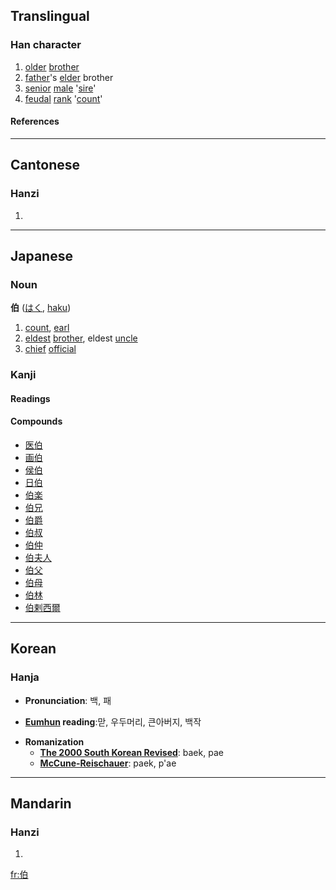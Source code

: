 ==Translingual==
===Han character===
{{Han char|rad=人|as=05|sn=7|four=2620<sub>0</sub>|canj=人竹日 (OHA)}}
# [[older]] [[brother]]
# [[father]]'s [[elder]] brother
# [[senior]] [[male]] '[[sire]]'
# [[feudal]] [[rank]] '[[count]]'
====References====
{{Han ref|kx=0096.160|dkj=00466|dj=0204.200|hdz=10136.020|uh=4F2F|ud=20271|bh=A742|bd=42818}}
----
==Cantonese==
===Hanzi===
{{yue-hanzi|jyut=|y=ba3, baak3}}
# {{defn|Cantonese}}
----
== Japanese ==
===Noun===
'''伯''' ([[はく]], [[haku]])
# [[count]], [[earl]]
# [[eldest]] [[brother]], eldest [[uncle]]
# [[chief]] [[official]]


===Kanji===
{{ja-kanji|grade=|rs=人05}}
====Readings====
{{ja-readings|on=[[はく]] ([[haku]]), [[は]] ([[ha]])|kun=[[おさ]] ([[osa]]), [[はたがしら]] ([[hatagashira]])}}
====Compounds====
*[[医伯]]
*[[画伯]]
*[[侯伯]]
*[[日伯]]
*[[伯楽]]
*[[伯兄]]
*[[伯爵]]
*[[伯叔]]
*[[伯仲]]
*[[伯夫人]]
*[[伯父]]
*[[伯母]]
*[[伯林]]
*[[伯剌西爾]]
----
==Korean==
===Hanja===

* '''Pronunciation''': 백, 패

* '''[[Eumhun]] reading''':맏, 우두머리, 큰아버지, 백작


* '''Romanization'''
** '''[[The 2000 South Korean Revised Romanization|The 2000 South Korean Revised]]''': baek, pae
** '''[[McCune-Reischauer]]''': paek, p'ae
----
==Mandarin==
===Hanzi===
{{cmn-hanzi|pin=[[bó]] (bo2)|wg=po<sup>2</sup>}}
# {{defn|Mandarin}}

[[fr:伯]]